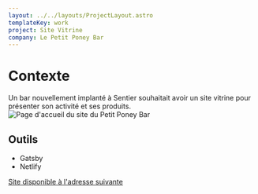 ```yaml
---
layout: ../../layouts/ProjectLayout.astro
templateKey: work
project: Site Vitrine
company: Le Petit Poney Bar
---
```


# Contexte

Un bar nouvellement implanté à Sentier souhaitait avoir un site vitrine pour présenter son activité et ses produits.
![Page d'accueil du site du Petit Poney Bar](../../assets/projects/petit-poney/petitponey-bar.jpg)

## Outils

<span>
  <ul class="list-disc font-bold marker:text-accent">
    <li>Gatsby</li>
    <li>Netlify</li>
  </ul>
</span>

[Site disponible à l'adresse suivante](https://petitponey-bar.fr/)
